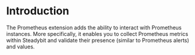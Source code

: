 # Introduction

The Prometheus extension adds the ability to interact with Prometheus instances. More specifically, it enables you to collect Prometheus metrics within Steadybit and validate their presence (similar to Prometheus alerts) and values.